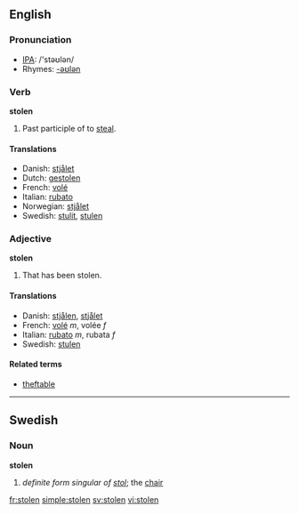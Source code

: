 {{see|stollen}}
==English==

===Pronunciation===
*[[w:IPA|IPA]]: /'stəʊlən/
*Rhymes: [[Rhymes:English:-əʊlən|-əʊlən]]

===Verb===
'''stolen'''

# Past participle of to [[steal]].

====Translations====
*Danish: [[stjålet]]
*Dutch: [[gestolen]]
*French: [[volé]]
*Italian: [[rubato]]
*Norwegian: [[stjålet]]
*Swedish: [[stulit]], [[stulen]]

===Adjective===
'''stolen'''

# That has been stolen.

====Translations====
*Danish: [[stjålen]], [[stjålet]]
*French: [[volé]] ''m'', volée ''f''
*Italian: [[rubato]] ''m'', rubata ''f''
*Swedish: [[stulen]]

====Related terms====
*[[theftable]]

----

==Swedish==

===Noun===
'''stolen'''

# ''definite form singular of [[stol]]'';  the [[chair]]

[[fr:stolen]]
[[simple:stolen]]
[[sv:stolen]]
[[vi:stolen]]